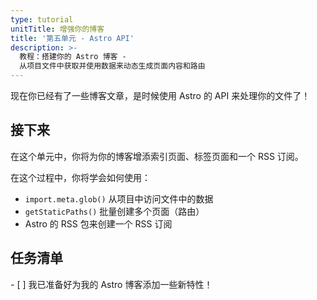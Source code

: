 ```yaml
---
type: tutorial
unitTitle: 增强你的博客
title: '第五单元 - Astro API'
description: >-
  教程：搭建你的 Astro 博客 -
  从项目文件中获取并使用数据来动态生成页面内容和路由
---
```


现在你已经有了一些博客文章，是时候使用 Astro 的 API 来处理你的文件了！

## 接下来

在这个单元中，你将为你的博客增添索引页面、标签页面和一个 RSS 订阅。

在这个过程中，你将学会如何使用：
- `import.meta.glob()` 从项目中访问文件中的数据
- `getStaticPaths()` 批量创建多个页面（路由）
- Astro 的 RSS 包来创建一个 RSS 订阅

<Box icon="check-list">

## 任务清单

<Checklist>
- [ ] 我已准备好为我的 Astro 博客添加一些新特性！
</Checklist>
</Box>
